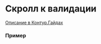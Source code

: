 
<Meta of={DocsStories} />

# Скролл к валидации

[Описание в Контур.Гайдах](https://guides.kontur.ru/principles/validation/#14)

### Пример

<Story of={DocsStories.ScrollToValidation} />
